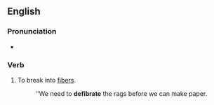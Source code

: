 ==English==

===Pronunciation===
* {{a|UK}} {{IPA|[diːfaɪ'bɹeɪt]}}

===Verb===
{{en-verb|defibrat|es}}

# To break into [[fiber]]s.
#:''We need to '''defibrate''' the rags before we can make paper.